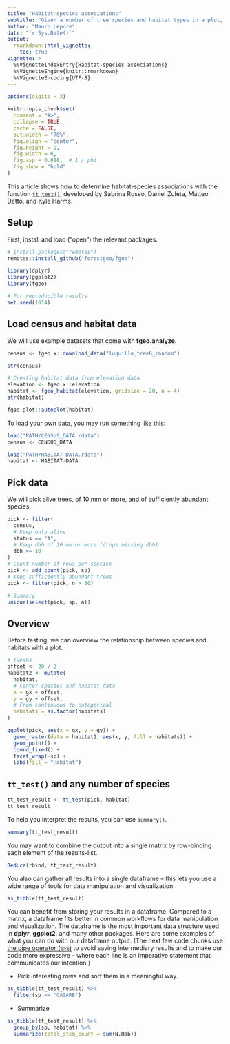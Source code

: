 ```yaml
---
title: "Habitat-species associations"
subtitle: "Given a number of tree species and habitat types in a plot, are species significantly aggregated within habitats?"
author: "Mauro Lepore"
date: "`r Sys.Date()`"
output: 
  rmarkdown::html_vignette:
    toc: true
vignette: >
  %\VignetteIndexEntry{Habitat-species associations}
  %\VignetteEngine{knitr::rmarkdown}
  %\VignetteEncoding{UTF-8}
---
```


```r
options(digits = 3)

knitr::opts_chunk$set(
  comment = "#>",
  collapse = TRUE,
  cache = FALSE,
  out.width = "70%",
  fig.align = "center",
  fig.height = 9,
  fig.width = 6,
  fig.asp = 0.618,  # 1 / phi
  fig.show = "hold"
)
```

This article shows how to determine habitat-species associations with the function [`tt_test()`](https://forestgeo.github.io/fgeo.analyze/reference/tt_test), developed by Sabrina Russo, Daniel Zuleta, Matteo Detto, and Kyle Harms. 

## Setup

First, install and load ("open") the relevant packages.

```R
# install.packages("remotes")
remotes::install_github("forestgeo/fgeo")
```

```r
library(dplyr)
library(ggplot2)
library(fgeo)
```

```r
# For reproducible results
set.seed(1014)
```

## Load census and habitat data

We will use example datasets that come with __fgeo.analyze__.

```r
census <- fgeo.x::download_data("luquillo_tree6_random")

str(census)
```

```r
# Creating habitat data from elevation data
elevation <- fgeo.x::elevation
habitat <- fgeo_habitat(elevation, gridsize = 20, n = 4)
str(habitat)
```

```r
fgeo.plot::autoplot(habitat)
```


To load your own data, you may run something like this:

```R
load("PATH/CENSUS_DATA.rdata")
census <- CENSUS_DATA

load("PATH/HABITAT-DATA.rdata")
habitat <- HABITAT-DATA
```

## Pick data

We will pick alive trees, of 10 mm or more, and of sufficiently abundant species.

```r
pick <- filter(
  census,
  # Keep only alive
  status == "A", 
  # Keep dbh of 10 mm or more (drops missing dbh)
  dbh >= 10
)
# Count number of rows per species
pick <- add_count(pick, sp)
# Keep sufficiently abundant trees
pick <- filter(pick, n > 50)

# Summary
unique(select(pick, sp, n))
```

## Overview

Before testing, we can overview the relationship between species and habitats with a plot.

```r
# Tweaks
offset <- 20 / 2
habitat2 <- mutate(
  habitat, 
  # Center species and habitat data
  x = gx + offset, 
  y = gy + offset,
  # From continuous to categorical
  habitats = as.factor(habitats)
)
```

```r
ggplot(pick, aes(x = gx, y = gy)) +
  geom_raster(data = habitat2, aes(x, y, fill = habitats)) + 
  geom_point() +
  coord_fixed() +
  facet_wrap(~sp) +
  labs(fill = "Habitat")
```

## `tt_test()` and any number of species

```r
tt_test_result <- tt_test(pick, habitat)
tt_test_result
```

To help you interpret the results, you can use `summary()`.

```r
summary(tt_test_result)
```

You may want to combine the output into a single matrix by row-binding each element of the results-list.

```r
Reduce(rbind, tt_test_result)
```

You also can gather all results into a single dataframe -- this lets you use a wide range of tools for data manipulation and visualization.

```r
as_tibble(tt_test_result)
```

You can benefit from storing your results in a dataframe. Compared to a matrix, a dataframe fits better in common workflows for data manipulation and visualization. The dataframe is the most important data structure used in __dplyr__, __ggplot2__, and many other packages. Here are some examples of what you can do with our dataframe output. (The next few code chunks use [the pipe operator (`%>%`)](http://style.tidyverse.org/pipes.html) to avoid saving intermediary results and to make our code more expressive -- where each line is an imperative statement that communicates our intention.)

* Pick interesting rows and sort them in a meaningful way.

```r
as_tibble(tt_test_result) %>% 
  filter(sp == "CASARB")
```

* Summarize

```r
as_tibble(tt_test_result) %>% 
  group_by(sp, habitat) %>% 
  summarize(total_stem_count = sum(N.Hab))
```
